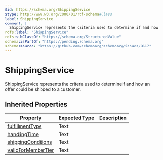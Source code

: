 ```yaml
---
$id: https://schema.org/ShippingService
$type: http://www.w3.org/2000/01/rdf-schema#Class
label: ShippingService
comment: |
  ShippingService represents the criteria used to determine if and how an offer could be shipped to a customer.
rdfs:label: "ShippingService"
rdfs:subClassOf: "https://schema.org/StructuredValue"
schema:isPartOf: "https://pending.schema.org"
schema:source: "https://github.com/schemaorg/schemaorg/issues/3617"
---
```


# ShippingService

ShippingService represents the criteria used to determine if and how an offer could be shipped to a customer.

## Inherited Properties

| Property | Expected Type | Description |
| --- | --- | --- |
| [fulfillmentType](https://schema.org/fulfillmentType) | Text |  |
| [handlingTime](https://schema.org/handlingTime) | Text |  |
| [shippingConditions](https://schema.org/shippingConditions) | Text |  |
| [validForMemberTier](https://schema.org/validForMemberTier) | Text |  |
